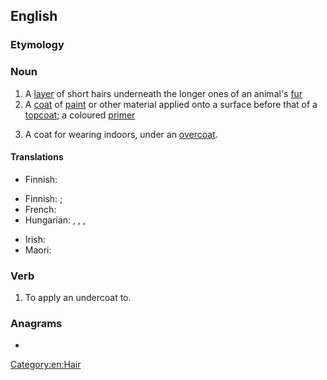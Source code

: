 ==English==

===Etymology===
{{prefix|en|under|coat}}

===Noun===
{{en-noun}}

# A [[layer]] of short hairs underneath the longer ones of an animal's [[fur]]
# A [[coat]] of [[paint]] or other material applied onto a surface before that of a [[topcoat]]; a coloured [[primer]]
# {{lb|en|obsolete}} A coat for wearing indoors, under an [[overcoat]].

====Translations====
{{trans-top|layer of soft hair}}
* Finnish: {{t|fi|aluskarva}}
{{trans-mid}}
{{trans-bottom}}

{{trans-top|coat of paint applied before a topcoat}}
* Finnish: {{t|fi|pohjamaali}} {{qualifier|primer}}; {{t|fi|välimaali}} {{qualifier|layer between primer and topcoat}}
* French: {{t+|fr|sous-couche|f}}
* Hungarian: {{t+|hu|alapozó}}, {{t|hu|[[alapozó]] [[festék]]/[[réteg]]}}, {{t+|hu|alapréteg}}, {{t+|hu|alapozás}}
{{trans-mid}}
* Irish: {{t|ga|fo-bhrat|m}}
* Maori: {{t|mi|kiriwai}}
{{trans-bottom}}

===Verb===
{{en-verb}}

# {{lb|en|transitive}} To apply an undercoat to.

===Anagrams===
* {{anagrams|en|a=acdenortu|read count|readcount}}

[[Category:en:Hair]]
